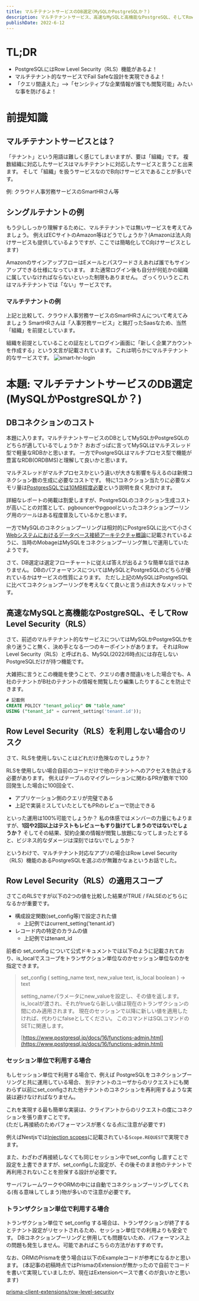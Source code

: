 ```yaml
---
title: マルチテナントサービスのDB選定(MySQLかPostgreSQLか？)
description: マルチテナントサービス、高速なMySQLと高機能なPostgreSQL、そしてRow Level Security（RLS）について
publishDate: 2022-6-12
---
```


# TL;DR

- PostgreSQLにはRow Level Security（RLS）機能があるよ！
- マルチテナント的なサービスでFail Safeな設計を実現できるよ！
- 「クエリ間違えた」-->「センシティブな企業情報が誰でも閲覧可能」みたいな事を防げるよ！

# 前提知識

## マルチテナントサービスとは？

「テナント」という用語は難しく感じてしまいますが、要は「組織」です。
複数組織に対応したサービスはマルチテナントに対応したサービスと言うこと出来ます。
そして「組織」を扱うサービスなのでB向けサービスであることが多いです。

例: クラウド人事労務サービスのSmartHRさん等

## シングルテナントの例

もう少ししっかり理解するために、マルチテナントでは無いサービスを考えてみましょう。
例えばECサイトのAmazon等はどうでしょうか？(Amazonは法人向けサービスも提供しているようですが、ここでは簡略化してC向けサービスとします)

AmazonのサインアップフローはEメールとパスワードさえあれば誰でもサインアップできる仕様になっています。
また通常ログイン後も自分が何処かの組織に属していなければならないといった制限もありません。
ざっくりいうとこれはマルチテナントでは「ない」サービスです。

### マルチテナントの例

上記と比較して、クラウド人事労務サービスのSmartHRさんについて考えてみましょう
SmartHRさんは「人事労務サービス」と銘打ったSaasなため、当然「組織」を前提としています。

組織を前提としていることの証左としてログイン画面に「新しく企業アカウントを作成する」という文言が記載されています。
これは明らかにマルチテナント的なサービスです。
![smart-hr-login](/posts/multi-tenant-db-mysql-or-postgresql/smart-hr-login-screen.png)

# 本題: マルチテナントサービスのDB選定(MySQLかPostgreSQLか？)

## DBコネクションのコスト

本題に入ります。マルチテナントサービスのDBとしてMySQLかPostgreSQLのどちらが適しているでしょうか？
おおざっぱに言ってMySQLはマルチスレッド型で軽量なRDBかと思います。
一方でPostgreSQLはマルチプロセス型で機能が豊富なRDB(ORDBMS)と理解して良いかと思います。

マルチスレッドがマルチプロセスかという違いが大きな影響を与えるのは新規コネクション数の生成に必要なコストです。
特に1コネクション当たりに必要なメモリ量は[PostgresSQLでは10MB程度必要](https://cloud.ibm.com/docs/databases-for-postgresql?topic=databases-for-postgresql-managing-connections&locale=ja#-)という説明を良く見かけます。

詳細なレポートの掲載は割愛しますが、PostgreSQLのコネクション生成コストが高いことの対策として、pgbouncerやpgpoolといったコネクションプーリング用のツールはある程度普及しているかと思います。

一方でMySQLのコネクションプーリングは相対的にPostgreSQLに比べて小さく[Webシステムにおけるデータベース接続アーキテクチャ概論](https://blog.yuuk.io/entry/architecture-of-database-connection#PostgreSQL%E3%81%A8MySQL)に記載されているように、当時のMobageはMySQLをコネクションプーリング無しで運用していたようです。

さて、DB選定は選定フローチャートに従えば答えが出るような簡単な話ではありません。
DBのパフォーマンスについてはMySQLとPostgreSQLのどちらが優れているかはサービスの性質によります。
ただし上記のMySQLはPostgreSQLに比べてコネクションプーリングを考えなくて良いと言う点は大きなメリットです。

## 高速なMySQLと高機能なPostgreSQL、そしてRow Level Security（RLS）

さて、前述のマルチテナント的なサービスについてはMySQLかPostgreSQLかを余り迷うこと無く、決め手となる一つのキーポイントがあります。
それはRow Level Security（RLS）と呼ばれる、MySQL(2022/6時点)には存在しないPostgreSQLだけが持つ機能です。

大雑把に言うとこの機能を使うことで、クエリの書き間違いをした場合でも、A社のテナントがB社のテナントの情報を閲覧したり編集したりすることを防止できます。

```sql
# 記載例
CREATE POLICY "tenant_policy" ON "table_name"
USING ("tenant_id" = current_setting('tenant.id'));
```

## Row Level Security（RLS）を利用しない場合のリスク

さて、RLSを使用しないことはどれだけ危険なのでしょうか？

RLSを使用しない場合自前のコードだけで他のテナントへのアクセスを防止する必要があります。
例えばテーブルのマイグレーションに関わるPRが数年で100回発生した場合に100回全て、

- アプリケーション側のクエリが完璧である
- 上記で実装ミスしていたとしてもPRのレビューで防止できる

といった運用は100%可能でしょうか？
私の体感ではメンバーの力量にもよりますが、**1回や2回以上はテストもレビューもすり抜けてしまうのではないでしょうか？**
そしてその結果、契約企業の情報が閲覧し放題になってしまったとすると、ビジネス的なダメージは深刻ではないでしょうか？

というわけで、マルチテナント対応なアプリの場合はRow Level Security（RLS）機能のあるPostgreSQLを選ぶのが無難かなぁというお話でした。

## Row Level Security（RLS）の適用スコープ

さてこのRLSですが以下の2つの値を比較した結果がTRUE / FALSEのどちらになるかが重要です。

- 構成設定関数(set_config等)で設定された値
  - 上記例ではcurrent_setting('tenant.id')
- レコード内の特定のカラムの値
  - 上記例ではtenant_id

前者の set_config について公式ドキュメントでは以下のように記載されており、is_localでスコープをトランザクション単位なのかセッション単位なのかを指定できます。

> set_config ( setting_name text, new_value text, is_local boolean ) → text
>
> setting_nameパラメータにnew_valueを設定し、その値を返します。 is_localが渡され、それがtrueなら新しい値は現在のトランザクションの間にのみ適用されます。 現在のセッションで以降に新しい値を適用したければ、代わりにfalseとしてください。 このコマンドはSQLコマンドのSETに関連します。
>
> [https://www.postgresql.jp/docs/16/functions-admin.html](https://www.postgresql.jp/docs/16/functions-admin.html)

### セッション単位で利用する場合

もしセッション単位で利用する場合で、例えば PostgreSQLをコネクションプーリングと共に運用している場合、
別テナントのユーザからのリクエストにも関わらず以前にset_configされた他テナントのコネクションを再利用するような実装は避けなければなりません。

これを実現する最も簡単な実装は、クライアントからのリクエストの度にコネクションを張り直すことです。  
(ただし再接続のためパフォーマンスが悪くなる点に注意が必要です)

例えばNestjsでは[Injection scopes](https://docs.nestjs.com/fundamentals/injection-scopes)に記載されている`Scope.REQUEST`で実現できます。

また、わざわざ再接続しなくても同じセッション中でset_config し直すことで設定を上書できますが、set_configした設定が、その後そのまま他のテナントで再利用されないことを担保する設計が必要です。

サーバフレームワークやORMの中には自動でコネクションプーリングしてくれる(有る意味してしまう)物が多いので注意が必要です。

### トランザクション単位で利用する場合

トランザクション単位で set_config する場合は、トランザクションが終了するとテナント設定がリセットされるため、セッション単位での利用よりも安全です。
DBコネクションプーリングと併用しても問題ないため、パフォーマンス上の問題も発生しません。可能であればこちらの方法がおすすめです。

なお、ORMのPrismaを使う場合は以下のExampleコードが参考になるかと思います。
(本記事の初稿時点ではPrismaのExtensionが無かったので自前でコードを書いて実現していましたが、現在はExtensionベースで書くのが良いかと思います)

[prisma-client-extensions/row-level-security](https://github.com/prisma/prisma-client-extensions/blob/03a45bdf777fe31591fb1c33568d22731af334dd/row-level-security/script.ts)
